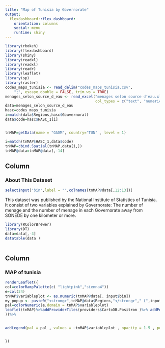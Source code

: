 ---
title: "Map of Tunisia by Governorate"
output: 
  flexdashboard::flex_dashboard:
    orientation: columns
    social: menu
    runtime: shiny
---

```{r setup, include=FALSE}
library(rbokeh)
library(flexdashboard)
library(shiny)
library(readxl)
library(readxl)
library(readr)
library(leaflet)
library(sp)
library(raster)
codes_maps_tunisia <- read_delim("codes_maps_tunisia.csv", 
    ";", escape_double = FALSE, trim_ws = TRUE)
menages_selon_source_d_eau <- read_excel("menages selon source d'eau.xlsx", 
                                         col_types = c("text", "numeric", "numeric"))
data=menages_selon_source_d_eau
hasc=codes_maps_tunisia
i=match(data$Regions,hasc$Gouvernorat)
data$code=hasc$HASC_1[i]


tnMAP=getData(name = "GADM", country="TUN" , level = 1)

i=match(tnMAP$HASC_1,data$code)
tnMAP=cbind.Spatial(tnMAP,data[i,])
tnMAP@data=tnMAP@data[,-14]

```
Column {data-width=400}
-----------------------------------------------------------------------

### About This Dataset 
```{r}
selectInput('bin',label = "",colnames(tnMAP@data[,12:13]))

```
This dataset was published by the National Institute of Statistics of Tunisia.
It consist of two variables explained by Governorate: The number of menage and the number of menage in each Governorate away from SONEDE by one kilometer or more.

```{r}
library(RColorBrewer)
library(DT)
data=data[,-4]
datatable(data )
  
```

Column {data-width=600}
-----------------------------------------------------------------------

### MAP of tunisia

```{r}


renderLeaflet({
col=colorRampPalette(c( "lightpink","sienna4"))                                                            
e=col(24) 
tnMAP$variableplot <- as.numeric(tnMAP@data[, input$bin])
my_popup <- paste0("<strong>",tnMAP@data$Regions,"</strong>"," (",input$bin,")")
pal=colorNumeric(e,domain = tnMAP$variableplot)
leaflet(tnMAP)%>%addProviderTiles(providers$CartoDB.Positron )%>% addPolygons(stroke = FALSE , smoothFactor = 0.2 ,fillColor = pal(tnMAP$variableplot), fillOpacity = 0.8 ,    popup = paste("<strong>",tnMAP@data$Regions,"</strong>","</br>","<strong>",input$bin,"</strong>",": ",tnMAP$variableplot,""
))%>% 
                                                                                                       

addLegend(pal = pal , values = ~tnMAP$variableplot , opacity = 1.5 , position = "bottomright" )


})
```


